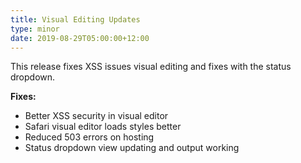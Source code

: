 ```yaml
---
title: Visual Editing Updates
type: minor
date: 2019-08-29T05:00:00+12:00
---
```


This release fixes XSS issues visual editing and fixes with the status dropdown.

**Fixes:**

* Better XSS security in visual editor
* Safari visual editor loads styles better
* Reduced 503 errors on hosting
* Status dropdown view updating and output working